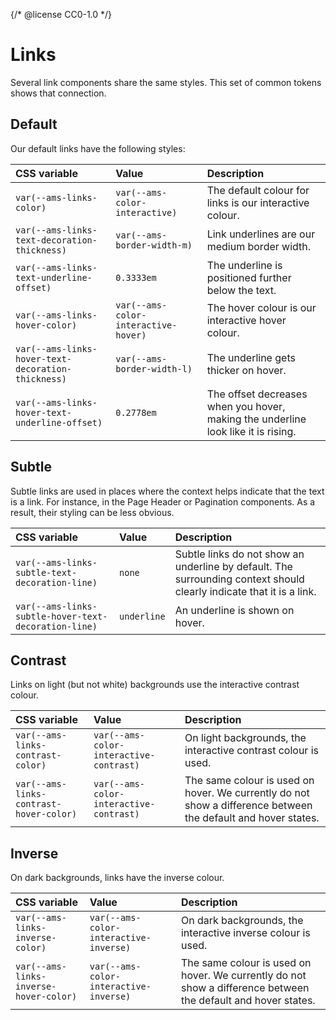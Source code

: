 {/* @license CC0-1.0 */}


<Meta title="Brand/Design Tokens/Links" />

# Links

Several link components share the same styles.
This set of common tokens shows that connection.

## Default

Our default links have the following styles:

| CSS variable                                       | Value                                | Description                                                                       |
| :------------------------------------------------- | :----------------------------------- | :-------------------------------------------------------------------------------- |
| `var(--ams-links-color)`                           | `var(--ams-color-interactive)`       | The default colour for links is our interactive colour.                           |
| `var(--ams-links-text-decoration-thickness)`       | `var(--ams-border-width-m)`          | Link underlines are our medium border width.                                      |
| `var(--ams-links-text-underline-offset)`           | `0.3333em`                           | The underline is positioned further below the text.                               |
| `var(--ams-links-hover-color)`                     | `var(--ams-color-interactive-hover)` | The hover colour is our interactive hover colour.                                 |
| `var(--ams-links-hover-text-decoration-thickness)` | `var(--ams-border-width-l)`          | The underline gets thicker on hover.                                              |
| `var(--ams-links-hover-text-underline-offset)`     | `0.2778em`                           | The offset decreases when you hover, making the underline look like it is rising. |

## Subtle

Subtle links are used in places where the context helps indicate that the text is a link.
For instance, in the Page Header or Pagination components.
As a result, their styling can be less obvious.

| CSS variable                                         | Value       | Description                                                                                                          |
| :--------------------------------------------------- | :---------- | :------------------------------------------------------------------------------------------------------------------- |
| `var(--ams-links-subtle-text-decoration-line)`       | `none`      | Subtle links do not show an underline by default. The surrounding context should clearly indicate that it is a link. |
| `var(--ams-links-subtle-hover-text-decoration-line)` | `underline` | An underline is shown on hover.                                                                                      |

## Contrast

Links on light (but not white) backgrounds use the interactive contrast colour.

| CSS variable                            | Value                                   | Description                                                                                                   |
| :-------------------------------------- | :-------------------------------------- | :------------------------------------------------------------------------------------------------------------ |
| `var(--ams-links-contrast-color)`       | `var(--ams-color-interactive-contrast)` | On light backgrounds, the interactive contrast colour is used.                                                |
| `var(--ams-links-contrast-hover-color)` | `var(--ams-color-interactive-contrast)` | The same colour is used on hover. We currently do not show a difference between the default and hover states. |

## Inverse

On dark backgrounds, links have the inverse colour.

| CSS variable                           | Value                                  | Description                                                                                                   |
| :------------------------------------- | :------------------------------------- | :------------------------------------------------------------------------------------------------------------ |
| `var(--ams-links-inverse-color)`       | `var(--ams-color-interactive-inverse)` | On dark backgrounds, the interactive inverse colour is used.                                                  |
| `var(--ams-links-inverse-hover-color)` | `var(--ams-color-interactive-inverse)` | The same colour is used on hover. We currently do not show a difference between the default and hover states. |

